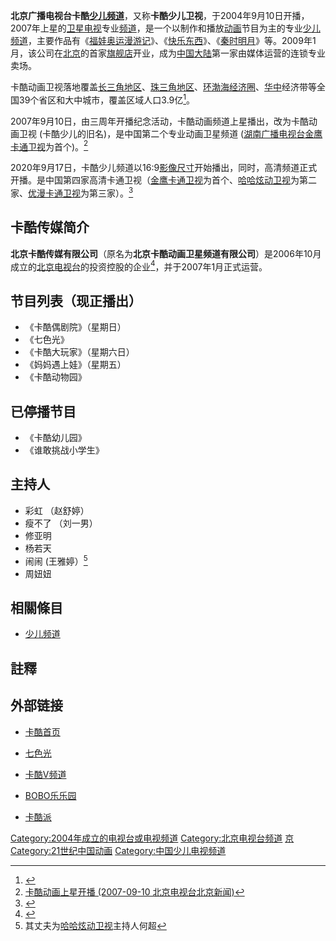 {{TV channel|[[北京卡酷动画卫星频道有限公司|北京卡酷动画卫星频道有限公司]]（[[北京广播电视台|北京广播电视台]]旗下成员）}}
{{頻道資訊
| 頻道名稱         = 北京广播电视台卡酷少儿频道<br>{{lang|zh-hans|BRTV-KAKU少儿}}
| 頻道圖片檔案     = KAKU logo.png
| 頻道圖片尺寸     = 150px
| 頻道圖片名稱     = <small>此图片需要更新。<small>
| 所屬國家或地區   = {{PRC}}
| 總部所在         = {{CHN}}[[北京市|北京市]][[朝阳区_(北京市)|朝阳区]][[建国路_(北京)|建国路]]93号[[万达广场_(中国大陆)|万达广场]]12号楼308室
| 播放地區         = {{CHNML}}
| 開播日期         = 2004年9月10日 (市内播出)<br />2007年9月10日 (上星播出)<br />2020年10月12日（高清上星）
| 停播日期         =
| 頻道呼號         = 卡酷少儿卫视
| 頻道類別         = [[少儿频道|少儿频道]], [[卫星电视|卫星电视]]
| 視頻格式         = [[標準畫質電視|SDTV]]（[[576i|576i]] [[縱橫比_(圖像)|16:9]]）<br/>[[高清电视|HDTV]]（[[1080i|1080i]] [[縱橫比_(圖像)|16:9]]）
| 音頻格式         = [[單聲道|單聲道]]
| 收視率           = 
| 收視率調查時間   = 
| 收視率資料來源   = 
| 頻道口號         = 璀璨华语，动漫星空(2004-2012)<br />我们一起成长(2012-至今)
| 擁有者           = [[北京广播电视台|北京广播电视台]]
| 持股者           = 
| 前頻道名稱       = '''北京电视台动画频道（BTV-10）'''<br />(2004-2007)<br />'''北京电视台卡酷动画卫视'''<br />(2008-2012)
| 被取代名稱       = '''北京电视台卡酷少儿卫视'''<br />(2012-至今)
| 集團同類頻道     = 
| 重播服務頻道     = 
| 頻道官方網站     = http://www.kaku.tv/
| 備註             = 
| 无线电视供应商01 = 地面数字电视
| 无线电视频道数01 = DS-27频道（626Mhz）
| 有線電視供應商01 = 江苏有线
| 有線電視頻道數01 = 48频道
| 有線電視供應商02 = 天津广电
| 有線電視頻道數02 = 237频道
| 有線電視供應商03 = 陕西广电
| 有線電視頻道數03 = 75频道
| 有線電視供應商04 = 歌华有线
| 有線電視頻道數04 = 30频道（标清）<br/>630频道（高清）
}}
'''北京广播电视台卡酷[[少儿频道|少儿频道]]'''，又称'''卡酷少儿卫视'''，于2004年9月10日开播，2007年上星的[[卫星电视|卫星电视]]专业[[频道|频道]]，是一个以制作和播放[[动画|动画]]节目为主的专业[[少儿频道|少儿频道]]，主要作品有《[[福娃奥运漫游记|福娃奥运漫游记]]》、《[[快乐东西|快乐东西]]》、《[[秦时明月_(动画)|秦时明月]]》等。2009年1月，该公司在[[北京|北京]]的首家[[旗舰店|旗舰店]]开业，成为[[中国大陆|中国大陆]]第一家由媒体运营的连锁专业卖场。

卡酷动画卫视落地覆盖[[长江三角洲城市群|长三角地区]]、[[珠江三角洲经济区|珠三角地区]]、[[环渤海经济圈|环渤海经济圈]]、[[华中地区|华中]]经济带等全国39个省区和大中城市，覆盖区域人口3.9亿<ref>{{Cite web |url=http://www.kaku.tv/kakuIntro.aspx |title=卡酷简介 |accessdate=2009-07-28 |archive-date=2009-07-18 |archive-url=https://web.archive.org/web/20090718205505/http://www.kaku.tv/kakuIntro.aspx |dead-url=no }}</ref>。

2007年9月10日，由三周年开播纪念活动，卡酷动画频道上星播出，改为卡酷动画卫视 (卡酷少儿的旧名)，是中国第二个专业动画卫星频道 ([[湖南广播电视台|湖南广播电视台]][[金鹰卡通卫视|金鹰卡通卫视]]为首个)。<ref>[https://m.bilibili.com/video/av23900563.html 卡酷动画上星开播 (2007-09-10 北京电视台北京新闻)]{{Dead link|date=2020年6月 |bot=InternetArchiveBot |fix-attempted=yes }}</ref>

2020年9月17日，卡酷少儿频道以16:9[[長寬比_(影像)#16:9_標準|影像尺寸]]开始播出，同时，高清频道正式开播。是中国第四家高清卡通卫视（[[金鹰卡通卫视|金鹰卡通卫视]]为首个、[[哈哈炫动卫视|哈哈炫动卫视]]为第二家、[[优漫卡通卫视|优漫卡通卫视]]为第三家）。<ref>{{cite web|url=https://mp.weixin.qq.com/s?__biz=MjM5MTMwMzMzMw==&mid=2650829741&idx=1&sn=bbb05aa93832b3990c5d1cd67717a239&chksm=bd4340678a34c9713c67eb691e8178891384df8e6e470c614109a76c64b297fe6a58d8b90086&&xtrack=1&scene=0&subscene=92&sessionid=1600333830&clicktime=1600334901&enterid=1600334901#rd|title=你和卡小酷的最新暗号：030！630！|date=2020-09-17|work=卡酷少儿|via=官方微信公众号}}</ref>

== 卡酷传媒简介 ==
'''北京卡酷传媒有限公司'''（原名为'''北京卡酷动画卫星频道有限公司'''）是2006年10月成立的[[北京电视台|北京电视台]]的投资控股的企业<ref>{{cite web|author=卡酷传媒|title=卡酷传媒简介|url=http://www.kaku.tv/about.php|accessdate=2015-01-14|archive-url=https://web.archive.org/web/20150114212952/http://www.kaku.tv/about.php|archive-date=2015-01-14|dead-url=yes}}</ref>，并于2007年1月正式运营。

== 节目列表（现正播出） ==
*《卡酷偶剧院》（星期日）
*《七色光》
*《卡酷大玩家》（星期六日）
*《妈妈遇上娃》（星期五）
*《卡酷动物园》

==已停播节目== 
*《卡酷幼儿园》
*《谁敢挑战小学生》

==主持人==
*彩虹 （赵舒婷）
*瘦不了 （刘一男）
*修亚明
*杨若天
*闹闹 (王雅婷）<ref>其丈夫为[[哈哈炫动卫视|哈哈炫动卫视]]主持人何超</ref></small>
*周妞妞

==相關條目==

*[[少儿频道|少儿频道]]
== 註釋 ==
{{reflist}}
==外部链接==
*{{zh-cn}}[https://web.archive.org/web/20090421124045/http://www.kaku.tv/ 卡酷首页]
*{{zh-cn}}[http://www.kakuedu.com 七色光]{{Wayback|url=http://www.kakuedu.com/ |date=20161001165743 }}
*{{zh-cn}}[https://web.archive.org/web/20170223091031/http://v.kaku.tv/ 卡酷V频道]
*{{zh-cn}}[http://www.boboland.com.cn BOBO乐乐园]{{Wayback|url=http://www.boboland.com.cn/ |date=20150811072401 }}
*{{zh-cn}}[http://www.kaku.tv/usercenter/statute.aspx 卡酷派]{{Wayback|url=http://www.kaku.tv/usercenter/statute.aspx |date=20111103051737 }}

{{北京电视台}}
{{中华人民共和国广播电视网络}}
[[Category:2004年成立的电视台或电视频道|Category:2004年成立的电视台或电视频道]]
[[Category:北京电视台频道|Category:北京电视台频道]]
[[Category:中国省级卫星电视频道|京]]
[[Category:21世纪中国动画|Category:21世纪中国动画]]
[[Category:中国少儿电视频道|Category:中国少儿电视频道]]